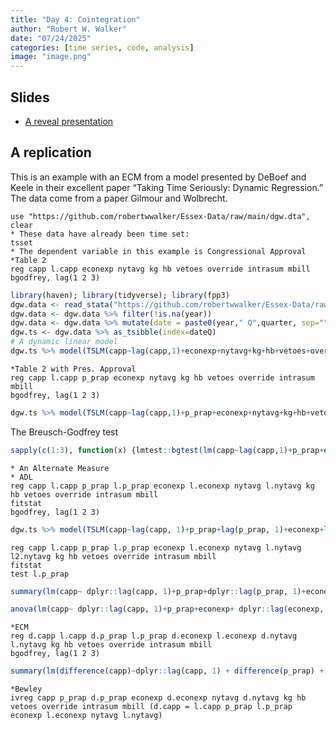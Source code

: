```yaml
---
title: "Day 4: Cointegration"
author: "Robert W. Walker"
date: "07/24/2025"
categories: [time series, code, analysis]
image: "image.png"
---
```


## Slides

- [A reveal presentation](https://robertwwalker.github.io/xaringan/ESSSSDA252W-Day4/)

## A replication

This is an example with an ECM from a model presented by DeBoef and Keele in their excellent paper "Taking Time Seriously: Dynamic Regression." The data come from a paper Gilmour and Wolbrecht.

```
use "https://github.com/robertwwalker/Essex-Data/raw/main/dgw.dta", clear
* These data have already been time set:
tsset
* The dependent variable in this example is Congressional Approval
*Table 2
reg capp l.capp econexp nytavg kg hb vetoes override intrasum mbill 
bgodfrey, lag(1 2 3)
```

```r
library(haven); library(tidyverse); library(fpp3)
dgw.data <- read_stata("https://github.com/robertwwalker/Essex-Data/raw/main/dgw.dta")
dgw.data <- dgw.data %>% filter(!is.na(year))
dgw.data <- dgw.data %>% mutate(date = paste0(year," Q",quarter, sep="")) %>% mutate(dateQ = yearquarter(date))
dgw.ts <- dgw.data %>% as_tsibble(index=dateQ)
# A dynamic linear model
dgw.ts %>% model(TSLM(capp~lag(capp,1)+econexp+nytavg+kg+hb+vetoes+override+intrasum+mbills)) %>% report()
```

```
*Table 2 with Pres. Approval
reg capp l.capp p_prap econexp nytavg kg hb vetoes override intrasum mbill 
bgodfrey, lag(1 2 3)
```

```r
dgw.ts %>% model(TSLM(capp~lag(capp,1)+p_prap+econexp+nytavg+kg+hb+vetoes+override+intrasum+mbills)) %>% report()
```

The Breusch-Godfrey test

```r
sapply(c(1:3), function(x) {lmtest::bgtest(lm(capp~lag(capp,1)+p_prap+econexp+nytavg+kg+hb+vetoes+override+intrasum+mbills, data=dgw.ts), order = x)})
```

```
* An Alternate Measure
* ADL
reg capp l.capp p_prap l.p_prap econexp l.econexp nytavg l.nytavg kg hb vetoes override intrasum mbill 
fitstat
bgodfrey, lag(1 2 3)
```

```r
dgw.ts %>% model(TSLM(capp~lag(capp, 1)+p_prap+lag(p_prap, 1)+econexp+lag(econexp,1)+nytavg+lag(nytavg, 1)+kg+hb+vetoes+override+intrasum+mbills)) %>% gg_tsresiduals()
```

```
reg capp l.capp p_prap l.p_prap econexp l.econexp nytavg l.nytavg l2.nytavg kg hb vetoes override intrasum mbill 
fitstat
test l.p_prap 
```

```r
summary(lm(capp~ dplyr::lag(capp, 1)+p_prap+dplyr::lag(p_prap, 1)+econexp+ dplyr::lag(econexp, 1)+ nytavg+ dplyr::lag(nytavg, 1) + dplyr::lag(nytavg, 2)+ kg+hb+vetoes+override+intrasum+mbills, data=dgw.data))
```

```r
anova(lm(capp~ dplyr::lag(capp, 1)+p_prap+econexp+ dplyr::lag(econexp, 1)+ nytavg+ dplyr::lag(nytavg, 1) + dplyr::lag(nytavg, 2)+ kg+hb+vetoes+override+intrasum+mbills, data=dgw.data), lm(capp~ dplyr::lag(capp, 1)+p_prap+dplyr::lag(p_prap, 1)+econexp+ dplyr::lag(econexp, 1)+ nytavg+ dplyr::lag(nytavg, 1) + dplyr::lag(nytavg, 2)+ kg+hb+vetoes+override+intrasum+mbills, data=dgw.data)) 
```

```
*ECM
reg d.capp l.capp d.p_prap l.p_prap d.econexp l.econexp d.nytavg l.nytavg kg hb vetoes override intrasum mbill 
bgodfrey, lag(1 2 3)
```

```r
summary(lm(difference(capp)~dplyr::lag(capp, 1) + difference(p_prap) +  dplyr::lag(p_prap, 1)+ difference(econexp)+lag(econexp, 1)+difference(nytavg) + dplyr::lag(nytavg) +  kg +  hb +  vetoes + override +  intrasum +  mbills, data=dgw.data))
```


```
*Bewley
ivreg capp p_prap d.p_prap econexp d.econexp nytavg d.nytavg kg hb vetoes override intrasum mbill (d.capp = l.capp p_prap l.p_prap econexp l.econexp nytavg l.nytavg)
```
